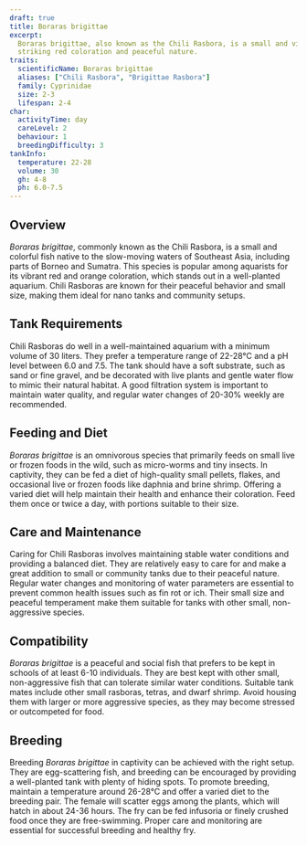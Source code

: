 ```yaml
---
draft: true
title: Boraras brigittae
excerpt:
  Boraras brigittae, also known as the Chili Rasbora, is a small and vibrant fish from Southeast Asia, admired for its
  striking red coloration and peaceful nature.
traits:
  scientificName: Boraras brigittae
  aliases: ["Chili Rasbora", "Brigittae Rasbora"]
  family: Cyprinidae
  size: 2-3
  lifespan: 2-4
char:
  activityTime: day
  careLevel: 2
  behaviour: 1
  breedingDifficulty: 3
tankInfo:
  temperature: 22-28
  volume: 30
  gh: 4-8
  ph: 6.0-7.5
---
```


## Overview

_Boraras brigittae_, commonly known as the Chili Rasbora, is a small and colorful fish native to the slow-moving waters
of Southeast Asia, including parts of Borneo and Sumatra. This species is popular among aquarists for its vibrant red
and orange coloration, which stands out in a well-planted aquarium. Chili Rasboras are known for their peaceful behavior
and small size, making them ideal for nano tanks and community setups.

## Tank Requirements

Chili Rasboras do well in a well-maintained aquarium with a minimum volume of 30 liters. They prefer a temperature range
of 22-28°C and a pH level between 6.0 and 7.5. The tank should have a soft substrate, such as sand or fine gravel, and
be decorated with live plants and gentle water flow to mimic their natural habitat. A good filtration system is
important to maintain water quality, and regular water changes of 20-30% weekly are recommended.

## Feeding and Diet

_Boraras brigittae_ is an omnivorous species that primarily feeds on small live or frozen foods in the wild, such as
micro-worms and tiny insects. In captivity, they can be fed a diet of high-quality small pellets, flakes, and occasional
live or frozen foods like daphnia and brine shrimp. Offering a varied diet will help maintain their health and enhance
their coloration. Feed them once or twice a day, with portions suitable to their size.

## Care and Maintenance

Caring for Chili Rasboras involves maintaining stable water conditions and providing a balanced diet. They are
relatively easy to care for and make a great addition to small or community tanks due to their peaceful nature. Regular
water changes and monitoring of water parameters are essential to prevent common health issues such as fin rot or ich.
Their small size and peaceful temperament make them suitable for tanks with other small, non-aggressive species.

## Compatibility

_Boraras brigittae_ is a peaceful and social fish that prefers to be kept in schools of at least 6-10 individuals. They
are best kept with other small, non-aggressive fish that can tolerate similar water conditions. Suitable tank mates
include other small rasboras, tetras, and dwarf shrimp. Avoid housing them with larger or more aggressive species, as
they may become stressed or outcompeted for food.

## Breeding

Breeding _Boraras brigittae_ in captivity can be achieved with the right setup. They are egg-scattering fish, and
breeding can be encouraged by providing a well-planted tank with plenty of hiding spots. To promote breeding, maintain a
temperature around 26-28°C and offer a varied diet to the breeding pair. The female will scatter eggs among the plants,
which will hatch in about 24-36 hours. The fry can be fed infusoria or finely crushed food once they are free-swimming.
Proper care and monitoring are essential for successful breeding and healthy fry.
